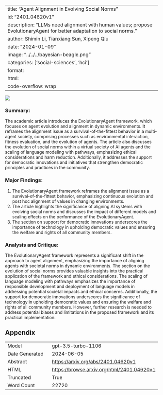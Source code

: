 
---
title: "Agent Alignment in Evolving Social Norms"
id: "2401.04620v1"
description: "LLMs need alignment with human values; propose EvolutionaryAgent for better adaptation to social norms."
author: Shimin Li, Tianxiang Sun, Xipeng Qiu
date: "2024-01-09"
image: "../../../bayesian-beagle.png"
categories: ['social-sciences', 'hci']
format:
  html:
    code-overflow: wrap
---

![](../../../bayesian-beagle.png)

### Summary:

The academic article introduces the EvolutionaryAgent framework, which focuses on agent evolution and alignment in dynamic environments. It reframes the alignment issue as a survival-of-the-fittest behavior in a multi-agent society, comprising processes such as environmental interaction, fitness evaluation, and the evolution of agents. The article also discusses the evolution of social norms within a virtual society of AI agents and the scaling of language modeling with pathways, emphasizing ethical considerations and harm reduction. Additionally, it addresses the support for democratic innovations and initiatives that strengthen democratic principles and practices in the community.

### Major Findings:
1. The EvolutionaryAgent framework reframes the alignment issue as a survival-of-the-fittest behavior, emphasizing continuous evolution and post hoc alignment of values in changing environments.
2. The article highlights the significance of aligning AI systems with evolving social norms and discusses the impact of different models and scaling effects on the performance of the EvolutionaryAgent.
3. The section on support for democratic innovations underscores the importance of technology in upholding democratic values and ensuring the welfare and rights of all community members.

### Analysis and Critique:
The EvolutionaryAgent framework represents a significant shift in the approach to agent alignment, emphasizing the importance of aligning agents with societal norms in dynamic environments. The section on the evolution of social norms provides valuable insights into the practical application of the framework and ethical considerations. The scaling of language modeling with pathways emphasizes the importance of responsible development and deployment of language models in addressing potential societal impacts and ethical concerns. Additionally, the support for democratic innovations underscores the significance of technology in upholding democratic values and ensuring the welfare and rights of all community members. However, further research is needed to address potential biases and limitations in the proposed framework and its practical implementation.

## Appendix

|          |          |
|----------|----------|
| Model     | gpt-3.5-turbo-1106       |
| Date Generated     | 2024-06-05       |
| Abstract | [https://arxiv.org/abs/2401.04620v1](https://arxiv.org/abs/2401.04620v1)        |
| HTML     | [https://browse.arxiv.org/html/2401.04620v1](https://browse.arxiv.org/html/2401.04620v1)       |
| Truncated       | True       |
| Word Count       | 22720       |